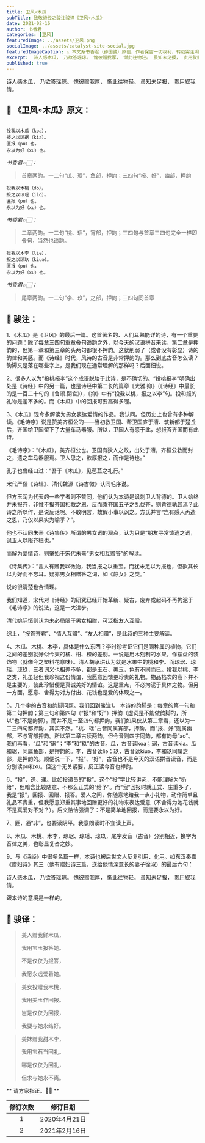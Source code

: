 ```yaml
---
title: 卫风∘木瓜
subTitle: 致敬诗经之骏注骏译《卫风∘木瓜》 
date: 2021-02-16 
author: 书香君
categories: [卫风]
featuredImage: ../assets/卫风.png
socialImage: ../assets/catalyst-site-social.jpg
featuredImageCaption: ⚠️️ 本文系书香君（钟国骏）原创，作者保留一切权利，转载需注明出处。
excerpt:  诗人感木瓜， 乃欲答瑶琼。 愧彼赠我厚， 惭此往物轻。 虽知未足报， 贵用叙我情。   
published: true
---
```


诗人感木瓜，
乃欲答瑶琼。
愧彼赠我厚，
惭此往物轻。
虽知未足报，
贵用叙我情。

## 🌼 《卫风∘木瓜》原文：
```

投我以木瓜（koa），
报之以琼琚（kia）。
匪报（pu）也，
永以为好（xu）也。

```
*书香君👉🏻：* 

> 首章两韵。一二句“瓜、琚”，鱼部，押韵；三四句“报、好”，幽部，押韵

```
投我以木桃（do），
报之以琼瑶（jio）。
匪报（pu）也，
永以为好（xu）也。

```
*书香君👉🏻：* 

> 二章两韵。一二句“桃、瑶”，宵部，押韵；三四句与首章三四句完全一样即叠句，当然也遥韵。

```
投我以木李（liə），
报之以琼玖（kiuə）。
匪报（pu）也，
永以为好（xu）也。

```
*书香君👉🏻：* 

> 尾章两韵。一二句“李、玖”，之部，押韵；三四句同首章

## 🍁️ 骏注：

1、《木瓜》是《卫风》的最后一篇。这首著名的、人们耳熟能详的诗，有一个重要的问题：除了每章三四句重章叠句遥韵之外，以今天的汉语拼音来读，第二章是押韵的，但第一章和第三章的头两句都很不押韵。这就削弱了（或者没有彰显）诗的韵律和美感。而《诗经》时代，风诗的古音是非常押韵的。那么到底古音怎么读？韵脚又是落在哪些字上，是我们现在通常理解的那样吗？后面细说。

2、很多人以为“投桃报李”这个成语脱胎于此诗，是不确切的。“投桃报李”明确出处是《诗经》中的另一篇，也是诗经中第二长的篇章《大雅.抑》（《诗经》中最长的是一百二十句的《鲁颂.閟宫》），《抑》中有“投我以桃，报之以李”句。投和报的礼物是差不多的。而《木瓜》中的回报可要高得多喔。

3、《木瓜》现今多解读为男女表达爱情的作品。我认同。但历史上也曾有多种解读。《毛诗序》说是赞美齐桓公的——当初救卫国、帮卫国庐于漕、筑新都于楚丘后，齐国给卫国留下了大量车马器服。所以，卫国人有感于此，想报答齐国而有此诗。

《毛诗序》：“《木瓜》，美齐桓公也。卫国有狄人之败，出处于漕，齐桓公救而封之，遗之车马器服焉。卫人思之，欲厚报之，而作是诗也。”

孔子也曾经曰过：“吾于《木瓜》，见苞苴之礼行。”

宋代严粲《诗辑》、清代魏源《诗古微》认同毛序说。

但方玉润为代表的一些学者则不赞同，他们认为本诗是讽刺卫人背德的。卫人始终并未报齐，非惟不报齐国相救之恩，反而乘齐国五子之乱伐齐，则背德孰甚焉？此诗之所以作，是说反话呢。不敢明言，故假小事以讽之。方氏并言“岂有感人再造之恩，乃仅以果实为喻乎？”。

他也不认同朱熹《诗集传》所谓的男女词的观点，认为只是“朋友寻常馈遗之词，讽卫人以报齐桓也。”

而解为爱情诗，则肇始于宋代朱熹“男女相互赠答”的解读。

《诗集传》：“言人有赠我以微物，我当报之以重宝。而犹未足以为报也，但欲其长以为好而不忘耳。疑亦男女相赠答之词，如《静女》之类。”

说的很清楚也合情理。

我们知道，宋代对《诗经》的研究已经开始革新、疑古，废弃或起码不再拘泥于《毛诗序》的说法，这是一大进步。

清代姚际恒则认为未必局限于男女相赠，可泛指友人互赠。

综上，“报答齐君”、“情人互赠”、“友人相赠”，是此诗的三种主要解读。

4、木瓜、木桃、木李，具体是什么东西？李时珍考证它们是同种属的植物，它们之间的差别就好似今天的橘、柑、橙的差别。一说是用木刻制的水果，作摆盘的装饰物（就像今之塑料花意味）。清人胡承珙认为就是水果中的桃和李。而琼琚、琼瑶、琼玖，三者词义也相差不多，都是玉石、美玉，色有不同而已。投我以桃、李之类，礼虽轻但我珍视这份情谊，我愿意回馈更珍贵的礼物。物品档次的高下并不是主要的，彼此珍惜便是真诚美好的情谊。这是重点，不必拘泥于具体之物。但另一方面，愿意、舍得为对方付出、花钱也是爱的体现之一。

5，几个字的古音和韵脚问题。我们回到骏注1。
本诗的韵脚是：每章的第一句和第二句押韵；第三句和第四句（“报”和“好”）押韵（虚词是不能做韵脚的，所以“也”不是韵脚）。而并不是一至四句都押韵，我们如果仅从第二章看，还以为一二三四句都押韵，其实不然。“桃、瑶”古音同属宵部，押韵。而“报、好”则属幽部，不与宵部押韵。所以第二章古读两韵，但今音则四字同韵，都有韵母“ao”。
我们再看，“瓜”和“琚”；“李”和“玖”的古音。瓜，古音读koa；琚，古音读kia。瓜和琚，同属鱼部，是押韵的。李，古音读liə；玖，古音读kiuə，李和玖同属之部，是押韵的。顺便说一下，“报”、“好”，古音也不是今天的汉语拼音读音，而是分别读pu和xu。但这个无关紧要，反正读今音也押韵。

6、“投”，送、递。比如投递员的“投”。这个“投”字比较讲究，不能理解为“扔给”，但暗含比较随意、不那么正式的“给予”。而“我”回报时就正式、庄重多了，我是“报”，回报、回赠、报答。爱人之间，你随意地给我一点小礼物，动作简单且礼品不贵重，但我愿意郑重其事地回赠更好的礼物来表达爱意（不舍得为她花钱就不是真爱对不对？）。后文恰恰强调了：不是简单地回报，而是要永以为好。

7、匪，通“非”，也要读阴平。我意朗读时不宜读上声。

8、木瓜、木桃、木李，琼琚、琼瑶、琼玖，尾字发音（古音）分别相近，换字为音律之美，也彰显复沓之妙。

9、与《诗经》中很多名篇一样，本诗也被后世文人反复引用、化用。如东汉秦嘉《赠妇诗》其三（他有赠妇诗三篇，送给他情深意长的妻子徐淑）的最后六句：

诗人感木瓜，
乃欲答瑶琼。
愧彼赠我厚，
惭此往物轻。
虽知未足报，
贵用叙我情。

跟本诗的意境是一样的。

## 🍁️ 骏译：

> 美人赠我鲜木瓜，
> 
> 我用宝玉报答她。
> 
> 不是仅仅为报答，
> 
> 我愿永远爱着她。

> 美女投赠我木桃，
> 
> 我用美玉作回报。
> 
> 岂是仅仅为回报，
> 
> 我要与她永结好。

> 美妹赠我甜木李，
> 
> 我用宝石当回礼。
> 
> 哪是仅仅为回礼，
> 
> 但求与她永不离。

** 请方家指正。🙏🏻 **

| 修订次数      | 修订日期 | 
|   :----: |    :----:   | 
| 1    | 2020年4月21日       | 
| 2    | 2021年2月16日       | 
